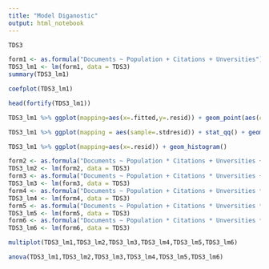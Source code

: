 ```yaml
---
title: "Model Diganostic"
output: html_notebook
---
```


```r
TDS3
```
```r
form1 <- as.formula("Documents ~ Population + Citations + Unversities")
TDS3_lm1 <- lm(form1, data = TDS3)
summary(TDS3_lm1)

```


```r

coefplot(TDS3_lm1)

```
```r
head(fortify(TDS3_lm1))
```

```r

TDS3_lm1 %>% ggplot(mapping=aes(x=.fitted,y=.resid)) + geom_point(aes(color=)) + geom_hline(yintercept = 0) + geom_smooth(se=FALSE) + labs(x="Fitted Values", y = "Residuals")

```

```r
TDS3_lm1 %>% ggplot(mapping = aes(sample=.stdresid)) + stat_qq() + geom_abline()
```

```r

TDS3_lm1 %>% ggplot(mapping=aes(x=.resid)) + geom_histogram()
```

```r
form2 <- as.formula("Documents ~ Population * Citations + Unversities + MVW")
TDS3_lm2 <- lm(form2, data = TDS3)
form3 <- as.formula("Documents ~ Population + Citations * Unversities + MVW")
TDS3_lm3 <- lm(form3, data = TDS3)
form4 <- as.formula("Documents ~ Population + Citations + Unversities * MVW")
TDS3_lm4 <- lm(form4, data = TDS3)
form5 <- as.formula("Documents ~ Population + Citations * Unversities * MVW")
TDS3_lm5 <- lm(form5, data = TDS3)
form6 <- as.formula("Documents ~ Population * Citations * Unversities * MVW")
TDS3_lm6 <- lm(form6, data = TDS3)
```
```r
multiplot(TDS3_lm1,TDS3_lm2,TDS3_lm3,TDS3_lm4,TDS3_lm5,TDS3_lm6)
```

```r
anova(TDS3_lm1,TDS3_lm2,TDS3_lm3,TDS3_lm4,TDS3_lm5,TDS3_lm6)
```